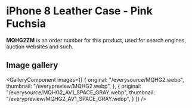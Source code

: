 
# iPhone 8 Leather Case - Pink Fuchsia

<Callout type='info' emoji='👉🏻'>**MQHG2ZM** is an order number for this product, used for search engines, auction websites and such.</Callout>

## Image gallery

<GalleryComponent
    images={[
      {
        original: "/everysource/MQHG2.webp",
        thumbnail: "/everypreview/MQHG2.webp",
      },
      {
        original: "/everysource/MQHG2_AV1_SPACE_GRAY.webp",
        thumbnail: "/everypreview/MQHG2_AV1_SPACE_GRAY.webp",
      }
    ]}
  />
